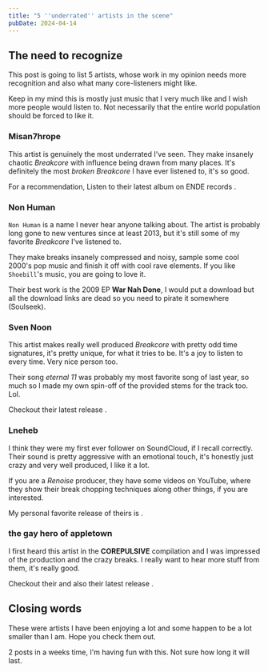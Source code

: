```yaml
---
title: "5 ''underrated'' artists in the scene"
pubDate: 2024-04-14
---
```



## The need to recognize

This post is going to list 5 artists, whose work in my opinion needs more recognition and also what many core-listeners might like.

Keep in my mind this is mostly just music that I very much like and I wish more people would listen to. Not necessarily that the entire world population should be forced to like it.

### Misan7hrope

This artist is genuinely the most underrated I've seen. They make insanely chaotic _Breakcore_ with influence being drawn from many places. It's definitely the most _broken_ _Breakcore_ I have ever listened to, it's so good.

For a recommendation, Listen to their latest album on ENDE records <OutboundLink href="https://enderecords.bandcamp.com/album/ende358-misan7hrope-dadaist-preschool" display="here" />.

### Non Human

`Non Human` is a name I never hear anyone talking about. The artist is probably long gone to new ventures since at least 2013, but it's still some of my favorite _Breakcore_ I've listened to.

They make breaks insanely compressed and noisy, sample some cool 2000's pop music and finish it off with cool rave elements. If you like `Shoebill`'s music, you are going to love it.

Their best work is the 2009 EP **War Nah Done**, I would put a download but all the download links are dead so you need to pirate it somewhere (Soulseek).

### Sven Noon

This artist makes really well produced _Breakcore_ with pretty odd time signatures, it's pretty unique, for what it tries to be. It's a joy to listen to every time. Very nice person too.

Their song _eternal 11_ was probably my most favorite song of last year, so much so I made my own spin-off of the provided stems for the track too. Lol.

Checkout their latest release <OutboundLink href="https://sven-noon.bandcamp.com/album/veki-o-aliflanke-2" display="here" />.

### Lneheb

I think they were my first ever follower on SoundCloud, if I recall correctly. Their sound is pretty aggressive with an emotional touch, it's honestly just crazy and very well produced, I like it a lot.

If you are a _Renoise_ producer, they have some videos on YouTube, where they show their break chopping techniques along other things, if you are interested.

My personal favorite release of theirs is <OutboundLink href="https://lneheb.bandcamp.com/album/the-face-of-depression" display="this EP" />.

### the gay hero of appletown

I first heard this artist in the **COREPULSIVE** compilation and I was impressed of the production and the crazy breaks. I really want to hear more stuff from them, it's really good.

Checkout their <OutboundLink href="https://soundcloud.com/svorke" display="SoundCloud" /> and also their latest release <OutboundLink href="https://thegayheroofappletown.bandcamp.com/album/un" display="here" />.

## Closing words

These were artists I have been enjoying a lot and some happen to be a lot smaller than I am. Hope you check them out.

2 posts in a weeks time, I'm having fun with this. Not sure how long it will last.
